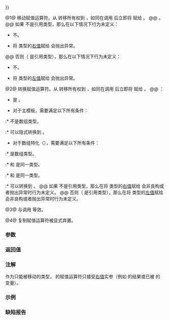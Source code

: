 {{cpp/memory/unique_ptr/title|operator{{=}}}}
{{cpp/memory/unique_ptr/navbar}}
{{dcl begin}}
{{dcla|num=1|constexpr=c++23|1=
unique_ptr&amp; operator=( unique_ptr&amp;&amp; r ) noexcept;
}}
{{dcla|num=2|constexpr=c++23|1=
template&lt; class U, class E &gt;
unique_ptr&amp; operator=( unique_ptr&lt;U, E&gt;&amp;&amp; r ) noexcept;
}}
{{dcla|num=3|constexpr=c++23|1=
unique_ptr&amp; operator=( std::nullptr_t ) noexcept;
}}
{{dcl|num=4|1=
unique_ptr&amp; operator=( const unique_ptr&amp; ) = delete;
}}{{dcl end}}

@1@ 移动赋值运算符。从 {{c|r}} 转移所有权到 {{c|*this}}，如同在调用 {{c|reset(r.release())}} 后立即将 {{c|std::forward&lt;Deleter&gt;(r.get_deleter())}} 赋给 {{lc|get_deleter()}}。
@@ {{cpp/enable if| {{c|std::is_move_assignable&lt;Deleter&gt;::value}} 是 {{c|true}} }}。
@@ 如果 {{tt|Deleter}} 不是引用类型，那么在以下情况下行为未定义：
* {{tt|Deleter}} 不{{named req|MoveAssignable}}。
* 将 {{tt|Deleter}} 类型的[[cpp/language/value category|右值]]赋给 {{lc|get_deleter()}} 会抛出异常。
@@ 否则（{{tt|Deleter}} 是引用类型），那么在以下情况下行为未定义：
* {{tt|std::remove_reference&lt;Deleter&gt;::type}} 不{{named req|CopyAssignable}}。
* 将 {{tt|Deleter}} 类型的[[cpp/language/value category|左值]]赋给 {{lc|get_deleter()}} 会抛出异常。

@2@ 转换赋值运算符。从 {{c|r}} 转移所有权到 {{c|*this}}，如同在调用 {{c|reset(r.release())}} 后立即将 {{c|std::forward&lt;E&gt;(r.get_deleter())}} 赋给 {{lc|get_deleter()}}。
@@ {{cpp/enable if|满足以下所有条件}}：
* {{c|std::is_assignable&lt;Deleter&amp;, E&amp;&amp;&gt;::value}} 是 {{c|true}}。
* 对于主模板，需要满足以下所有条件：
:* {{tt|U}} 不是数组类型。
:* {{tt|unique_ptr&lt;U, E&lt;nowiki&gt;&gt;&lt;/nowiki&gt;::pointer}} 可以隐式转换到 {{tt|pointer}}。
* 对于数组特化（{{tt|unique_ptr&lt;T[]&gt;}}），需要满足以下所有条件：
:* {{tt|U}} 是数组类型。
:* {{tt|pointer}} 和 {{tt|element_type*}} 是同一类型。
:* {{tt|unique_ptr&lt;U, E&lt;nowiki&gt;&gt;&lt;/nowiki&gt;::pointer}} 和 {{tt|unique_ptr&lt;U, E&lt;nowiki&gt;&gt;&lt;/nowiki&gt;::element_type*}} 是同一类型。
:* {{tt|unique_ptr&lt;U, E&lt;nowiki&gt;&gt;&lt;/nowiki&gt;::element_type(*)[]}} 可以转换到 {{tt|element_type(*)[]}}。
@@ 如果 {{tt|E}} 不是引用类型，那么在将 {{tt|E}} 类型的[[cpp/language/value category|右值]]赋给 {{lc|get_deleter()}} 会非良构或者抛出异常时行为未定义。
@@ 否则（{{tt|E}} 是引用类型），那么在将 {{tt|E}} 类型的[[cpp/language/value category|左值]]赋给 {{lc|get_deleter()}} 会非良构或者抛出异常时行为未定义。

@3@ 与调用 {{lc|reset()}} 等效。

@4@ 复制赋值运算符被显式弃置。

===参数===
{{par begin}}
{{par|r|所有权将被转移的智能指针}}
{{par end}} 

===返回值===
{{c|*this}}

===注解===
作为只能被移动的类型，{{tt|unique_ptr}} 的赋值运算符只接受[[cpp/language/value category|右值]]实参（例如 {{lc|std::make_unique}} 的结果或已被 {{lc|std::move}} 的 {{tt|unique_ptr}} 变量）。

===示例===
{{example
|code=
#include &lt;iostream&gt;
#include &lt;memory&gt;
 
struct Foo
{
    int id;
    Foo(int id) : id(id) { std::cout &lt;&lt; "Foo " &lt;&lt; id &lt;&lt; '\n'; }
    ~Foo() { std::cout &lt;&lt; "~Foo " &lt;&lt; id &lt;&lt; '\n'; }
};

int main() 
{
    std::unique_ptr&lt;Foo&gt; p1(std::make_unique&lt;Foo&gt;(1));
    
    {
        std::cout &lt;&lt; "创建新的 Foo...\n";
        std::unique_ptr&lt;Foo&gt; p2(std::make_unique&lt;Foo&gt;(2));
        // p1 = p2; // 错误！不能复制 unique_ptr
        p1 = std::move(p2);
        std::cout &lt;&lt; "准备离开内层块...\n";
        
        // 即使 p2 将要离开作用域，但是 Foo 示例会继续生存
    }
    
    std::cout &lt;&lt; "准备离开程序...\n";
}
|output=
Foo 1
创建新的 Foo...
Foo 2
~Foo 1
准备离开内层块...
准备离开程序...
~Foo 2
}}

===缺陷报告===
{{dr list begin}}
{{dr list item|wg=lwg|dr=2047|std=C++11|before=对于重载 {{v|2}}，{{lc|get_deleter()}} 会被赋予&lt;br&gt;{{c|std::forward&lt;Deleter&gt;(r.get_deleter())}}|after=改成&lt;br&gt;{{c|std::forward&lt;E&gt;(r.get_deleter())}}}}
{{dr list item|wg=lwg|dr=2118|std=C++11|before={{tt|1=unique_ptr&lt;T[]&gt;::operator=}} 拒绝限定转换|after=接受}}
{{dr list item|wg=lwg|dr=2228|std=C++11|paper=N4366|before=转换赋值运算符缺少可赋值性约束|after=添加该约束}}
{{dr list item|wg=lwg|dr=2246|std=C++11|before=未指定 {{c|r}} 的转换后的删除器的赋值目标|after=指定为 {{lc|get_deleter()}}}} 
{{dr list item|wg=lwg|dr=2899|std=C++11|before=移动赋值运算符未受约束|after=已约束}}
{{dr list end}}

{{langlinks|de|en|es|fr|it|ja|pt|ru}}
